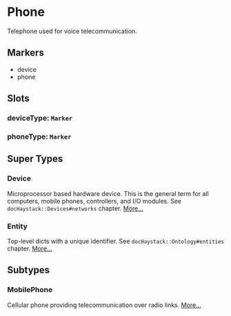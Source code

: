 # Phone
Telephone used for voice telecommunication.
## Markers
- device
- phone

## Slots

### deviceType: `Marker`

### phoneType: `Marker`


## Super Types
### Device
Microprocessor based hardware device.  This is the general term for
all computers, mobile phones, controllers, and I/O modules.
See `docHaystack::Devices#networks` chapter. 
[More...](./Device)

### Entity
Top-level dicts with a unique identifier.
See `docHaystack::Ontology#entities` chapter. 
[More...](./Entity)


## Subtypes
### MobilePhone
Cellular phone providing telecommunication over radio links. 
[More...](./MobilePhone)
